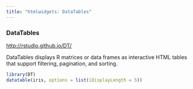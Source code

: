 ```yaml
---
title: "htmlwidgets: DataTables"
---
```



### DataTables
<http://rstudio.github.io/DT/>

DataTables displays R matrices or data frames as interactive HTML tables that support filtering, pagination, and sorting.

```r
library(DT)
datatable(iris, options = list(iDisplayLength = 5))
```
